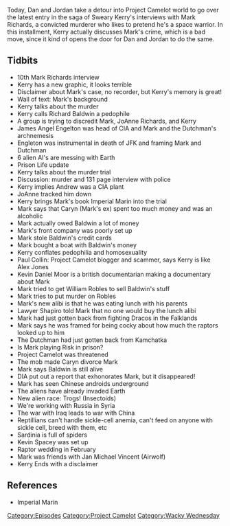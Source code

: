 {{DEFAULTSORT:
    #_EPISODE_0280:Raptor Weddings and Sardinian Spiders
}}{{Episode
    | title           = Raptor Weddings and Sardinian Spiders
    | caption         = Listen to this episode on [https://knowledgefight.libsyn.com/knowledge-fight-raptor-weddings-and-sardinian-spiders Libsyn] [https://open.spotify.com/episode/7lL1u8RvbgJxJ7VpQhTzgF Spotify], Read the [[Transcript/280: Raptor Weddings and Sardinian Spiders|Unofficial Transcript]]
    | episodeNumber   = 280
    | length          = 02:22:14
    | airDate         = April 5, 2019
    | episodeType     = [[:Category:Project Camelot|Project Camelot]], [[:Category:Wacky Wednesday|Wacky Wednesday]]
    | appearance      = [[Kerry Cassidy]], [[Mark Richards]], [[Richard Baldwin]], [[Jo Ann Richards]], [[Crossan Hoover]], [[James Angel Engelton]], [[The Dutchman]], [[Ellis Richards]], [[JFK]], [[Andrew]], [[Caryn]], [[Paul Collin]], [[Alex Jones]], [[Kevin Daniel Moor]], [[William Robles]], [[Lawyer Shapiro]], [[Kevin Spacey]], [[Jan Michael Vincent]]
    | oocDrop         = Clones are not reliable
    | previousEpisode = [[279: Formulaic Objections]]
    | nextEpisode     = [[281: April 4, 2019]]
}}

{{Stub}}

Today, Dan and Jordan take a detour into Project Camelot world to go over the latest entry in the saga of Sweary Kerry's interviews with Mark Richards, a convicted murderer who likes to pretend he's a space warrior. In this installment, Kerry actually discusses Mark's crime, which is a bad move, since it kind of opens the door for Dan and Jordan to do the same.

==Tidbits==

*10th Mark Richards interview
*Kerry has a new graphic, it looks terrible
*Disclaimer about Mark's case, no recorder, but Kerry's memory is great!
*Wall of text: Mark's background
*Kerry talks about the murder
*Kerry calls Richard Baldwin a pedophile
*A group is trying to discredit Mark, JoAnne Richards, and Kerry
*James Angel Engelton was head of CIA and Mark and the Dutchman's archnemesis
*Engleton was instrumental in death of JFK and framing Mark and Dutchman
*6 alien AI's are messing with Earth
*Prison Life update
*Kerry talks about the murder trial
*Discussion: murder and 131 page interview with police
*Kerry implies Andrew was a CIA plant
*JoAnne tracked him down
*Kerry brings Mark's book Imperial Marin into the trial
*Mark says that Caryn (Mark's ex) spent too much money and was an alcoholic
*Mark actually owed Baldwin a lot of money
*Mark's front company was poorly set up
*Mark stole Baldwin's credit cards
*Mark bought a boat with Baldwin's money
*Kerry conflates pedophilia and homosexuality
*Paul Collin: Project Camelot blogger and scammer, says Kerry is like Alex Jones
*Kevin Daniel Moor is a british documentarian making a documentary about Mark
*Mark tried to get William Robles to sell Baldwin's stuff
*Mark tries to put murder on Robles
*Mark's new alibi is that he was eating lunch with his parents
*Lawyer Shapiro told Mark that no one would buy the lunch alibi
*Mark had just gotten back from fighting Dracos in the Falklands
*Mark says he was framed for being cocky about how much the raptors looked up to him
*The Dutchman had just gotten back from Kamchatka
*Is Mark playing Risk in prison?
*Project Camelot was threatened
*The mob made Caryn divorce Mark
*Mark says Baldwin is still alive
*DIA put out a report that exhonorates Mark, but it disappeared!
*Mark has seen Chinese androids underground
*The aliens have already invaded Earth
*New alien race: Trogs! (Insectoids)
*We're working with Russia in Syria
*The war with Iraq leads to war with China
*Reptillians can't handle sickle-cell anemia, can't feed on anyone with sickle cell, breed with them, etc
*Sardinia is full of spiders
*Kevin Spacey was set up
*Raptor wedding in February
*Mark was friends with Jan Michael Vincent (Airwolf)
*Kerry Ends with a disclaimer

==References==

*Imperial Marin

[[Category:Episodes]]
[[Category:Project Camelot]]
[[Category:Wacky Wednesday]]
